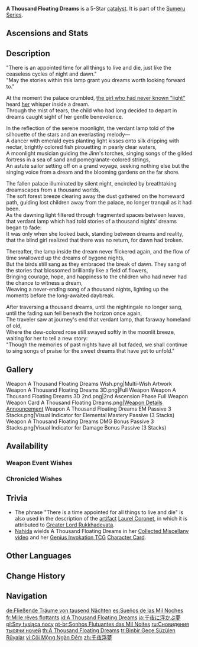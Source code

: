 {{Weapon Infobox
|title            = A Thou&shy;sand Float&shy;ing Dreams
|id               = 14511
|image            = <gallery>
Weapon A Thousand Floating Dreams.png|Base
Weapon A Thousand Floating Dreams 2nd.png|2nd Ascension
</gallery>
|type             = Catalyst
|quality          = 5
|base_atk         = 44b
|2nd_stat_type    = Elemental Mastery
|2nd_stat         = 58
|series           = Sumeru
|releaseDate      = 2022-11-02
|obtain           = Weapon Event Wishes
|passive          = A Thousand Nights' Dawnsong
|effect           = Party members other than the equipping character will provide the equipping character with buffs based on whether their Elemental Type is the same as the latter or not. If their Elemental Types are the same, increase Elemental Mastery by (var1). If not, increase the equipping character's DMG Bonus from their Elemental Type by (var2)%. Each of the aforementioned effects can have up to 3 stacks. Additionally, all nearby party members other than the equipping character will have their Elemental Mastery increased by (var3). Multiple such effects from multiple such weapons can stack.
|eff_rank1_var1   = 32
|eff_rank2_var1   = 40
|eff_rank3_var1   = 48
|eff_rank4_var1   = 56
|eff_rank5_var1   = 64
|eff_rank1_var2   = 10
|eff_rank2_var2   = 14
|eff_rank3_var2   = 18
|eff_rank4_var2   = 22
|eff_rank5_var2   = 26
|eff_rank1_var3   = 40
|eff_rank2_var3   = 42
|eff_rank3_var3   = 44
|eff_rank4_var3   = 46
|eff_rank5_var3   = 48
|eff_att1         = Elemental Mastery
|eff_att2         = Party Elemental Mastery
|eff_att3         = Party
|eff_att4         = Elemental DMG Bonus
}}
{{Description|This lamp illuminates the dreams that float up over a thousand nights, and in its emerald-green light flows a song of ancient days.}}
'''A Thousand Floating Dreams''' is a 5-Star [[catalyst]]. It is part of the [[Sumeru Series]].

==Ascensions and Stats==
{{Weapon Ascensions and Stats
|ascendMat1 = Oasis Garden's Reminiscence
|ascendMat2 = Oasis Garden's Kindness
|ascendMat3 = Oasis Garden's Mourning
|ascendMat4 = Oasis Garden's Truth
|bossMat1   = Damaged Prism
|bossMat2   = Turbid Prism
|bossMat3   = Radiant Prism
|commonMat1 = Fungal Spores
|commonMat2 = Luminescent Pollen
|commonMat3 = Crystalline Cyst Dust
}}

==Description==
"There is an appointed time for all things to live and die, just like the ceaseless cycles of night and dawn."<br>
"May the stories within this lamp grant you dreams worth looking forward to."

At the moment the palace crumbled, [[Nahida|the girl who had never known "light"]] heard [[Greater Lord Rukkhadevata|her]] whisper inside a dream.<br>
Through the mist of tears, the child who had long decided to depart in dreams caught sight of her gentle benevolence.

In the reflection of the serene moonlight, the verdant lamp told of the silhouette of the stars and an everlasting melody&mdash;<br>
A dancer with emerald eyes planting light kisses onto silk dripping with nectar, brightly colored fish pirouetting in pearly clear waters,<br>
A moonlight musician guiding the Jinn's torches, singing songs of the gilded fortress in a sea of sand and pomegranate-colored strings,<br>
An astute sailor setting off on a grand voyage, seeking nothing else but the singing voice from a dream and the blooming gardens on the far shore.

The fallen palace illuminated by silent night, encircled by breathtaking dreamscapes from a thousand worlds,<br>
The soft forest breeze clearing away the dust gathered on the homeward path, guiding lost children away from the palace, no longer tranquil as it had been.<br>
As the dawning light filtered through fragmented spaces between leaves, that verdant lamp which had told stories of a thousand nights' dreams began to fade:<br>
It was only when she looked back, standing between dreams and reality, that the blind girl realized that there was no return, for dawn had broken.

Thereafter, the lamp inside the dream never flickered again, and the flow of time swallowed up the dreams of bygone nights,<br>
But the birds still sang as they embraced the break of dawn. They sang of the stories that blossomed brilliantly like a field of flowers,<br>
Bringing courage, hope, and happiness to the children who had never had the chance to witness a dream,<br>
Weaving a never-ending song of a thousand nights, lighting up the moments before the long-awaited daybreak.

After traversing a thousand dreams, until the nightingale no longer sang, until the fading sun fell beneath the horizon once again,<br>
The traveler saw at journey's end that verdant lamp, that faraway homeland of old,<br>
Where the dew-colored rose still swayed softly in the moonlit breeze, waiting for her to tell a new story:<br>
"Though the memories of past nights have all but faded, we shall continue to sing songs of praise for the sweet dreams that have yet to unfold."
<!--
==Lore==
-->
==Gallery==
<gallery>
Weapon A Thousand Floating Dreams Wish.png|Multi-Wish Artwork
Weapon A Thousand Floating Dreams 3D.png|Full Weapon
Weapon A Thousand Floating Dreams 3D 2nd.png|2nd Ascension Phase Full Weapon
Weapon Card A Thousand Floating Dreams.png|[https://twitter.com/GenshinImpact/status/1586568580707090432 Weapon Details Announcement]
Weapon A Thousand Floating Dreams EM Passive 3 Stacks.png|Visual Indicator for Elemental Mastery Passive (3 Stacks)
Weapon A Thousand Floating Dreams DMG Bonus Passive 3 Stacks.png|Visual Indicator for Damage Bonus Passive (3 Stacks)
</gallery>

==Availability==
===Weapon Event Wishes===
{{Featured}}

===Chronicled Wishes===
{{Featured|chronicled=1}}

==Trivia==
*The phrase "There is a time appointed for all things to live and die" is also used in the description of the [[artifact]] [[Laurel Coronet]], in which it is attributed to [[Greater Lord Rukkhadevata]].
*[[Nahida]] wields A Thousand Floating Dreams in her [https://youtu.be/6dgE-mC4peA Collected Miscellany video] and her [[Genius Invokation TCG]] [[Nahida (Character Card)|Character Card]].

==Other Languages==
{{Other Languages
|1_en     = A Thousand Floating Dreams
|1_zhs    = 千夜浮梦
|1_zhs_rm = Qiānyè Fúmèng
|1_zht    = 千夜浮夢
|1_zht_rm = Qiānyè Fúmèng
|1_zh_tl  = Dreams Floating of a Thousand Nights
|1_ja     = 千夜に浮かぶ夢
|1_ja_rm  = Sen'ya ni Ukabu Yume
|1_ja_tl  = Dreams Floating in Thousand Nights
|1_ko     = 떠오르는 천일 밤의 꿈
|1_ko_rm  = Tteooreuneun Cheonil Bam-ui Kkum
|1_ko_tl  = Floating Thousand Nights' Dreams
|1_es     = Sueños de las Mil Noches
|1_es_tl  = Dreams of the Thousand Nights
|1_fr     = Mille rêves flottants
|1_fr_tl  = A Thousand Floating Dreams
|1_ru     = Сновидения тысячи ночей
|1_ru_tl  = Dreams of a Thousand Nights
|1_th     = A Thousand Floating Dreams
|1_vi     = Cõi Mộng Ngàn Đêm
|1_vi_tl  = Dreamland of Thousand Nights
|1_de     = Fließende Träume von tausend Nächten
|1_de_tl  = Flowing Dreams of Thousand Nights
|1_id     = A Thousand Floating Dreams
|1_pt     = Sonhos Flutuantes das Mil Noites
|1_pt_tl  = Floating Dreams of a Thousand Nights
|1_tr     = Binbir Gece Süzülen Rüyalar
|1_tr_tl  = Thousand-and-One Night Floating Dreams
|1_it     = Mille sogni fluttuanti
|1_it_tl  = Thousand Floating Dreams
|2_en     = A Thousand Nights' Dawnsong
|2_zhs    = 千夜的曙歌
|2_zhs_rm = Qiānyè de Shǔgē
|2_zht    = 千夜的曙歌
|2_zht_rm = Qiānyè de Shùgē
|2_zh_tl  = A Thousand Nights' Dawnsong
|2_ja     = 千夜の暁歌
|2_ja_rm  = Sen'ya no Gyouka{{Assumed}}
|2_ja_tl  = A Thousand Nights' Dawnsong
|2_ko     = 천 개의 새벽이 부르는 노래
|2_ko_rm  = Cheon Gae-ui Saebyeogi Bureuneun Norae
|2_ko_tl  = A Song Sung By a Thousand Dawns
|2_es     = Alba de las mil noches
|2_es_tl  = Dawn of a Thousand Nights
|2_fr     = Chant d'aube d'un millier de nuits
|2_fr_tl  = A Thousand Nights' Dawnsong
|2_ru     = Песнь тысячи рассветов
|2_ru_tl  = A Thousand Dawns' Song
|2_th     = A Thousand Nights' Dawnsong
|2_vi     = Khúc Ca Bình Minh Ngàn Đêm
|2_vi_tl  = Thousand Nights' Dawnsong
|2_de     = Morgengesang von tausend Nächten
|2_de_tl  = Morning Song of Thousand Nights
|2_id     = A Thousand Nights' Dawnsong
|2_pt     = Canção das Mil Noites
|2_pt_tl  = Song of a Thousand Nights
|2_tr     = Binbir Gecenin Şafağı Şarkısı
|2_tr_tl  = Thousand-and-One Night's Dawn Song
|2_it     = Canto delle mille notti
|2_it_tl  = Song of the Thousand Nights
}}

==Change History==
{{Change History|3.2}}

==Navigation== 
{{Weapons by Series Navbox|series=Sumeru}}
{{Weapon Navbox|Catalysts}}

[[de:Fließende Träume von tausend Nächten]]
[[es:Sueños de las Mil Noches]]
[[fr:Mille rêves flottants]]
[[id:A Thousand Floating Dreams]]
[[ja:千夜に浮かぶ夢]]
[[pl:Sny tysiąca nocy]]
[[pt-br:Sonhos Flutuantes das Mil Noites]]
[[ru:Сновидения тысячи ночей]]
[[th:A Thousand Floating Dreams]]
[[tr:Binbir Gece Süzülen Rüyalar]]
[[vi:Cõi Mộng Ngàn Đêm]]
[[zh:千夜浮夢]]